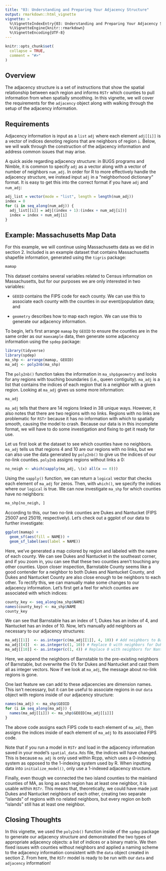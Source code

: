 ```yaml
---
title: "03: Understanding and Preparing Your Adjacency Structure"
output: rmarkdown::html_vignette
vignette: >
  %\VignetteIndexEntry{03: Understanding and Preparing Your Adjacency Structure}
  %\VignetteEngine{knitr::rmarkdown}
  %\VignetteEncoding{UTF-8}
---
```


```r
knitr::opts_chunk$set(
  collapse = TRUE,
  comment = "#>"
)
```

## Overview {#sec-overview}

The adjacency structure is a set of instructions that show the spatial relationship between each region and informs `RSTr` which counties to pull information from when spatially smoothing. In this vignette, we will cover the requirements for the `adjacency` object along with walking through the setup of the adjacency information.

## Requirements

Adjacency information is input as a `list` `adj` where each element `adj[[i]]` is a vector of indices denoting regions that are neighbors of region `i`. Below, we will walk through the construction of the adjacency information and address common issues that may arise.

A quick aside regarding adjacency structure: in BUGS programs and Nimble, it is common to specify `adj` as a vector along with a vector of number of neighbors `num_adj`. In order for R to more effectively handle the adjacency structure, we instead input `adj` in a "neighborhood dictionary" format. It is easy to get this into the correct format if you have `adj` and `num_adj`:

```r
adj_list = vector(mode = "list", length = length(num_adj))
index = 0
for (i in seq_along(num_adj)) {
  adj_list[[i]] = adj[(index + 1):(index + num_adj[i])]
  index = index + num_adj[i]
}
```

## Example: Massachusetts Map Data

For this example, we will continue using Massachusetts data as we did in section 2. Included is an example dataset that contains Massachusetts shapefile information, generated using the `tigris` package:

```r
mamap
```

This dataset contains several variables related to Census information on Massachusetts, but for our purposes we are only interested in two variables:

-   `GEOID` contains the FIPS code for each county. We can use this to associate each county with the counties in our event/population data; and

-   `geometry` describes how to map each region. We can use this to generate our adjacency information.

To begin, let's first arrange `mamap` by `GEOID` to ensure the counties are in the same order as our `maexample` data, then generate some adjacency information using the `spdep` package:

```r
library(tidyverse)
library(spdep)
ma_shp <- arrange(mamap, GEOID)
ma_adj <- poly2nb(ma_shp)
```

The `poly2nb()` function takes the information in `ma_shp$geometry` and looks for any regions with touching boundaries (i.e., queen contiguity). `ma_adj` is a list that contains the indices of each region that is a neighbor with a given region. Looking at `ma_adj` gives us some more information:

```r
ma_adj
```

`ma_adj` tells that there are 14 regions linked in 38 unique ways. However, it also notes that there are two regions with no links. Regions with no links are problematic for `RSTr` because it has no information with which to spatially smooth, causing the model to crash. Because our data is in this incomplete format, we will have to do some investigation and fixing to get it ready for use.

Let us first look at the dataset to see which counties have no neighbors. `ma_adj` tells us that regions 4 and 10 are our regions with no links, but we can also use the data generated by `poly2nb()` to give us the indices of our no-link counties. `poly2nb` assigns regions without links a 0:

```r
no_neigh <- which(sapply(ma_adj, \(x) all(x == 0)))
```

Using the `sapply()` function, we can return a `logical` vector that checks each element of `ma_adj` for zeros. Then, with `which()`, we specify the indices where our `logical` is true. We can now investigate `ma_shp` for which counties have no neighbors:

```r
ma_shp[no_neigh, ]
```

According to this, our two no-link counties are Dukes and Nantucket (FIPS 25007 and 25019, respectively). Let's check out a ggplot of our data to further investigate:

```r
ggplot(mamap) +
  geom_sf(aes(fill = NAME)) +
  geom_sf_label(aes(label = NAME))
```

Here, we've generated a map colored by region and labeled with the name of each county. We can see Dukes and Nantucket in the southeast corner, and if you zoom in, you can see that these two counties aren't touching any other counties. Upon closer inspection, Barnstable County seems like a good contender for a neighbor to both Dukes and Nantucket County, and Dukes and Nantucket County are also close enough to be neighbors to each other. To rectify this, we can manually make some changes to our adjacency information. Let's first get a feel for which counties are associated with which indices:

```r
county_key <- seq_along(ma_shp$NAME)
names(county_key) <- ma_shp$NAME
county_key
```

We can see that Barnstable has an index of 1, Dukes has an index of 4, and Nantucket has an index of 10. Now, let's manually add neighbors as necessary to our adjacency structures:

```r
ma_adj[[1]]  <- as.integer(c(ma_adj[[1]], 4, 10)) # Add neighbors to Barnstable
ma_adj[[4]]  <- as.integer(c(1, 10)) # Replace 0 with neighbors for Dukes
ma_adj[[10]] <- as.integer(c(1, 4)) # Replace 0 with neighbors for Nantucket
```

Here, we append the neighbors of Barnstable to the pre-existing neighbors of Barnstable, but overwrite the 0's for Dukes and Nantucket and cast them all as integer vectors. Now if we look at `ma_adj`, the message about no-link regions is gone.

One last feature we can add to these adjacencies are dimension names. This isn't necessary, but it can be useful to associate regions in our `data` object with regions inside of our adjacency structure:

```r
names(ma_adj) <- ma_shp$GEOID
for (i in seq_along(ma_adj)) {
  names(ma_adj[[i]]) <- ma_shp$GEOID[ma_adj[[i]]]
}
```

The above code assigns each FIPS code to each element of `ma_adj`, then assigns the indices inside of each element of `ma_adj` to its associated FIPS code.

Note that if you run a model in `RSTr` and load in the adjacency information saved in your model's `spatial_data.Rds` file, the indices will have changed. This is because `ma_adj` is only used within Rcpp, which uses a 0-indexing system as opposed to the 1-indexing system used by R. When inputting data into `initialize_model()`, only use a 1-indexed adjacency structure.

Finally, even though we connected the two island counties to the mainland counties of MA, as long as each region has at least one neighbor, it is usable within `RSTr`. This means that, theoretically, we could have made just Dukes and Nantucket neighbors of each other, creating two separate "islands" of regions with no related neighbors, but every region on both "islands" still has at least one neighbor.

## Closing Thoughts

In this vignette, we used the `poly2nb()` function inside of the `spdep` package to generate our adjacency structure and demonstrated the two types of appropriate adjacency objects: a list of indices or a binary matrix. We then fixed issues with counties without neighbors and applied a naming scheme to the adjacency information consistent with the `data` object created in section 2. From here, the `RSTr` model is ready to be run with our `data` and `adjacency` information!
